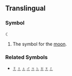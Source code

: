 ==Translingual==
===Symbol===
☾

#The symbol for the [[moon]].

===Related Symbols===
*[[☿]] [[♀]] [[♁]] [[♂]] [[♃]] [[♄]] [[♅]] [[♆]] [[♇]]